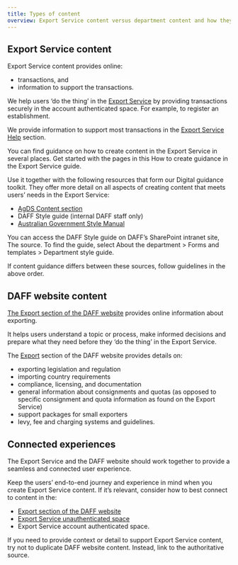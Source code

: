 ```yaml
---
title: Types of content
overview: Export Service content versus department content and how they connect.
---
```


## Export Service content

Export Service content provides online:

- transactions, and
- information to support the transactions.

We help users ‘do the thing’ in the [Export Service](https://exports.agriculture.gov.au/) by providing transactions securely in the account authenticated space. For example, to register an establishment.

We provide information to support most transactions in the [Export Service Help](https://exports.agriculture.gov.au/help) section.

You can find guidance on how to create content in the Export Service in several places. Get started with the pages in this How to create guidance in the Export Service guide.

Use it together with the following resources that form our Digital guidance toolkit. They offer more detail on all aspects of creating content that meets users’ needs in the Export Service:

- [AgDS Content section](/content)
- DAFF Style guide (internal DAFF staff only)
- [Australian Government Style Manual](https://www.stylemanual.gov.au/)

You can access the DAFF Style guide on DAFF’s SharePoint intranet site, The source. To find the guide, select About the department > Forms and templates > Department style guide.

If content guidance differs between these sources, follow guidelines in the above order.

## DAFF website content

[The Export section of the DAFF website](https://www.agriculture.gov.au/biosecurity-trade/export) provides online information about exporting.

It helps users understand a topic or process, make informed decisions and prepare what they need before they ‘do the thing’ in the Export Service.

The [Export](https://www.agriculture.gov.au/biosecurity-trade/export) section of the DAFF website provides details on:

- exporting legislation and regulation
- importing country requirements
- compliance, licensing, and documentation
- general information about consignments and quotas (as opposed to specific consignment and quota information as found on the Export Service)
- support packages for small exporters
- levy, fee and charging systems and guidelines.

## Connected experiences

The Export Service and the DAFF website should work together to provide a seamless and connected user experience.

Keep the users’ end-to-end journey and experience in mind when you create Export Service content. If it’s relevant, consider how to best connect to content in the:

- [Export section of the DAFF website](https://www.agriculture.gov.au/biosecurity-trade/export)
- [Export Service unauthenticated space](https://exports.agriculture.gov.au/)
- Export Service account authenticated space.

If you need to provide context or detail to support Export Service content, try not to duplicate DAFF website content. Instead, link to the authoritative source.
